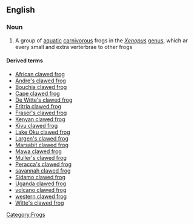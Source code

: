 ==English==
{{wikipedia}}
=== Noun ===
{{en-noun|sg=[[clawed]] [[frog]]}}

# A group of [[aquatic]] [[carnivorous]] frogs in the ''[[Xenopus]]'' [[genus]], which ar every small and extra verterbrae to other frogs

====Derived terms====
*[[African clawed frog]]
*[[Andre's clawed frog]]
*[[Bouchia clawed frog]]
*[[Cape clawed frog]]
*[[De Witte's clawed frog]]
*[[Eritria clawed frog]]
*[[Fraser's clawed frog]]
*[[Kenyan clawed frog]]
*[[Kivu clawed frog]]
*[[Lake Oku clawed frog]]
*[[Largen's clawed frog]]
*[[Marsabit clawed frog]]
*[[Mawa clawed frog]]
*[[Muller's clawed frog]]
*[[Peracca's  clawed frog]]
*[[savannah clawed frog]]
*[[Sidamo clawed frog]]
*[[Uganda clawed frog]]
*[[volcano clawed frog]]
*[[western clawed frog]]
*[[Witte's clawed frog]]

[[Category:Frogs]]